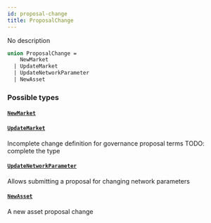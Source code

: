 ```yaml
---
id: proposal-change
title: ProposalChange
---
```


No description

```graphql
union ProposalChange =
    NewMarket
  | UpdateMarket
  | UpdateNetworkParameter
  | NewAsset
```

### Possible types

#### [`NewMarket`](/docs/graphql/objects/new-market)

#### [`UpdateMarket`](/docs/graphql/objects/update-market)

Incomplete change definition for governance proposal terms
TODO: complete the type

#### [`UpdateNetworkParameter`](/docs/graphql/objects/update-network-parameter)

Allows submitting a proposal for changing network parameters

#### [`NewAsset`](/docs/graphql/objects/new-asset)

A new asset proposal change
